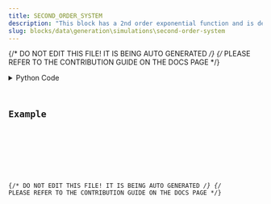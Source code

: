```yaml
---
title: SECOND_ORDER_SYSTEM
description: "This block has a 2nd order exponential function and is designed to be used in a LOOP with an APPEND block."
slug: blocks/data\generation\simulations\second-order-system
---
```


{/* DO NOT EDIT THIS FILE! IT IS BEING AUTO GENERATED */}
{/* PLEASE REFER TO THE CONTRIBUTION GUIDE ON THE DOCS PAGE */}


<PythonDocsDisplay docstring={docstring} />
<details>
<summary>Python Code</summary>



<Code code={pythonCode} lang="py" wrap theme="dracula" />

[Find this Flojoy Block on GitHub](https://github.com/flojoy-ai/blocks/blob/main/blocks/DATA\GENERATION\SIMULATIONS\SECOND_ORDER_SYSTEM/SECOND_ORDER_SYSTEM.py)

</details>

## Example


<GetHelpWidget />


<AppDisplay app={app} blockName="SECOND_ORDER_SYSTEM" client:visible />


<Example />

{/* DO NOT EDIT THIS FILE! IT IS BEING AUTO GENERATED */}
{/* PLEASE REFER TO THE CONTRIBUTION GUIDE ON THE DOCS PAGE */}
